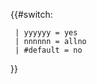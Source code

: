 {{#switch:{{class mask/b|{{{1|}}}}}{{class mask/b|{{{2|}}}}}{{class mask/b|{{{3|}}}}}{{class mask/b|{{{4|}}}}}{{class mask/b|{{{5|}}}}}{{class mask/b|{{{6|}}}}}
  | yyyyyy = yes
  | nnnnnn = allno
  | #default = no
}}